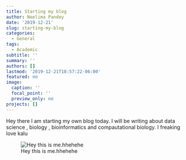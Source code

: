 ```yaml
---
title: Starting my blog
author: Neelima Pandey
date: '2019-12-21'
slug: starting-my-blog
categories:
  - General
tags:
  - Academic
subtitle: ''
summary: ''
authors: []
lastmod: '2019-12-21T18:57:22-06:00'
featured: no
image:
  caption: ''
  focal_point: ''
  preview_only: no
projects: []
---
```


Hey there 
I am starting my own blog today. I will be writing about data science ,  biology , bioinformatics and compautational biology. I freaking love kalu

![Hey this is me.hhehehe](/post/2019-12-21-starting-my-blog_files/31495755_1669029553152655_426698814469015313_n.jpg)


